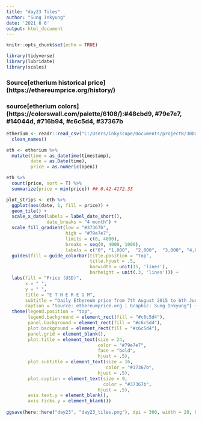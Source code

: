 ```yaml
---
title: "day23 Tiles"
author: "Sung Inkyung"
date: '2021 6 6'
output: html_document
---
```


```r
knitr::opts_chunk$set(echo = TRUE)
```

```r
library(tidyverse)
library(lubridate)
library(scales)
```
### Source[etherium historical price] (https://ethereumprice.org/history/)
### source[etherium colors] (https://colorswall.com/palette/6108/):#48cbd9, #79e7e7, #14044d, #716b94, #c6c5d4, #37367b

```r
etherium <- readr::read_csv("C:/Users/inkyscope/Documents/projectR/30DayChartChallenge/day23/etherium_historical_data.csv") %>% 
  clean_names()
```


```r
eth <- etherium %>% 
  mutate(time = as_datetime(timestamp),
         date = as.Date(time),
         price = as.numeric(open))

eth %>% 
  count(price, sort = T) %>% 
  summarize(price = min(price)) ## 0.42-4172.33
```

```r
plot_strips <- eth %>% 
  ggplot(aes(date, 1, fill = price)) +
  geom_tile() +
  scale_x_date(labels = label_date_short(),
               date_breaks = "4 month") +
  scale_fill_gradient(low = "#37367b",
                      high = "#79e7e7",
                      limits = c(0, 4000),
                      breaks = seq(0, 4000, 1000),
                      labels = c("0", "1,000",  "2,000",  "3,000", "4,000")) +
  guides(fill = guide_colorbar(title.position = "top",
                               title.hjust = .5, 
                               barwidth = unit(15, 'lines'),
                               barheight = unit(.3, 'lines'))) +
  labs(fill = "Price (USD)",
       x = " ", 
       y = " ",
       title = "E T H E R E U M",
       subtitle = "Daily Ethereum price from 7th August 2015 to 6th June 2021",
       caption = "Source: ethereumprice.org | Graphic: Sung Inkyung") +
  theme(legend.position = "top",
        legend.background = element_rect(fill = "#c6c5d4"),
        panel.background = element_rect(fill = "#c6c5d4"),
        plot.background = element_rect(fill = "#c6c5d4"),
        panel.grid = element_blank(),
        plot.title = element_text(size = 24,
                                  color = "#79e7e7",
                                  face = "bold",
                                  hjust = .5),
        plot.subtitle = element_text(size = 16,
                                     color = "#37367b",
                                  hjust = .5),
        plot.caption = element_text(size = 9,
                                    color = "#37367b",
                                  hjust = .5),
        axis.text.y = element_blank(),
        axis.ticks.y = element_blank())
  
ggsave(here::here("day23", "day23_tiles.png"), dpi = 300, width = 20, height = 14, units = "cm")
  
```

